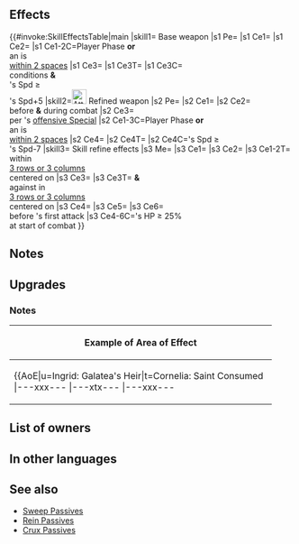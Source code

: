 {{Weapon Infobox
|tagid=SID_ルーン
|userVersion1=Weapon
|userVersion2=Upgrade Weapon
|userVersion3=Upgrade Gleam
|weaponType=Lance
|might=16
|range=1
|cooldown=-1
|effect=Accelerates Special trigger (cooldown count-1).<br>If unit initiates combat or is within 2 spaces of an ally, grants Spd+6 during combat, deals damage = 20% of unit's Spd, and also, if unit's Spd ≥ foe’s Spd+5, foe cannot counterattack.
|cost=400
|exclusive=1
|statModifiers=0,16,0,0,0
|required=Silver Lance
|intID=2467
|sort=511
|value=20
|timingID=21
|abilityID=268
|limit1ID=58
|randomTimestamp=2021-04-05T07:00:00Z
|randomMinLv=31
|refinePaths=default
|refineSP=400
|refineMedals=500
|refineDews=200
|upgradedEffect=Accelerates Special trigger (cooldown count-1).<br><br>If unit initiates combat or is within 2 spaces of an ally, grants Atk/Spd+6 to unit and deals damage = 20% of unit's Spd during combat (including area-of-effect Specials), and also, when Special triggers, deals additional damage = 20% of unit's Spd (including area-of-effect Specials).<br><br>If unit's Spd ≥ foe's Spd-7 during combat, foe cannot counterattack.
|refineStatsSkill1=3,0,0,0,0
|effectSkill1=Enables【Canto (２)】.<br><br>Inflicts Spd/Def-5 on foes within 3 rows or 3 columns centered on unit, neutralizes those foes' bonuses to Spd/Def, and those foes suffer guaranteed follow-up attacks during combat.<br><br>At start of combat, if unit's HP ≥ 25%, grants Atk/Spd+6 to unit, neutralizes effects that inflict "Special cooldown charge -X" on unit, and grants Special cooldown count-1 to unit before unit's first attack during combat.<br><br>【Canto (２)】<br>After an attack, Assist skill, or structure destruction, unit can move ２ space(s).<br><br>(Unit moves according to movement type. Once per turn. Cannot attack or assist. Only highest value applied. Does not stack. After moving, if a skill that grants another action would be triggered (like with Galeforce), Canto will trigger after the granted action. Unit's base movement has no effect on movement granted. Cannot warp (using skills like Wings of Mercy) a distance greater than unit would be able to move with normal Canto movement.)
|properties=random_owner
}}
==Effects==
{{#invoke:SkillEffectsTable|main
|skill1={{SCi|weapon}} Base weapon
|s1 Pe={{Eft|Accelerates Special}}
|s1 Ce1={{Eft|Temporary buffs|Spd|6}}
|s1 Ce2={{Eft|Damage Boost|20% of {{Tgt|Unit}}'s Spd}}
|s1 Ce1-2C=Player Phase '''or'''<br>an {{Tgt|Ally}} is<br>[[within 2 spaces]]
|s1 Ce3={{Eft|Prevent Counter}}
|s1 Ce3T={{Tgt|Foe}}
|s1 Ce3C={{Eft|Temporary buffs|Spd|6}}<br>conditions '''&'''<br>{{Tgt|Unit}}'s Spd ≥<br>{{Tgt|Foe}}'s Spd+5
|skill2=[[File:Attack Plus W.png|x26px|class=inline-icon]] Refined weapon
|s2 Pe={{Eft|Accelerates Special}}
|s2 Ce1={{Eft|Temporary buffs|Atk/Spd|6}}
|s2 Ce2={{Eft|Damage Boost|20% of {{Tgt|Unit}}'s Spd}}<br>before '''&''' during combat
|s2 Ce3={{Eft|Damage Boost|20% of {{Tgt|Unit}}'s Spd}}<br>per {{Tgt|Unit}}'s [[offensive Special]]
|s2 Ce1-3C=Player Phase '''or'''<br>an {{Tgt|Ally}} is<br>[[within 2 spaces]]
|s2 Ce4={{Eft|Prevent Counter}}
|s2 Ce4T={{Tgt|Foe}}
|s2 Ce4C={{Tgt|Unit}}'s Spd ≥<br>{{Tgt|Foe}}'s Spd-7
|skill3={{Si|Lúin|refine=Skill1}} Skill refine effects
|s3 Me={{Eft|Canto|2}}
|s3 Ce1={{Eft|Temporary debuffs|Spd/Def|5}}
|s3 Ce2={{Eft|Neutralize Bonuses|Spd/Def}}
|s3 Ce1-2T={{Tgt|Foes}} within<br>[[3 rows or 3 columns]]<br>centered on {{Tgt|Unit}}
|s3 Ce3={{Eft|Guaranteed Follow-Ups}}
|s3 Ce3T={{Tgt|Unit}} '''&''' {{Tgt|Allies}}<br>against {{Tgt|Foes}} in<br>[[3 rows or 3 columns]]<br>centered on {{Tgt|Unit}}
|s3 Ce4={{Eft|Temporary buffs|Atk/Spd|6}}
|s3 Ce5={{Eft|Neutralize Guard}}
|s3 Ce6={{Eft|Reduce Cooldown|1}}<br>before {{Tgt|Unit}}'s first attack
|s3 Ce4-6C={{Tgt|Unit}}'s HP ≥ 25%<br>at start of combat
}}
==Notes==
{{IfUnitInitiates}}
{{Temporary buffs}}
{{DamageBoost}}
{{Prevent counterattacks}}
==Upgrades==
{{Weapon Upgrade List}}
===Notes===
{{Canto|2|name={{St|Lúin|refine=Skill1}}}}
{{Temporary debuffs|name={{St|Lúin|refine=Skill1}}}}
{{Bonus neutralization|name={{St|Lúin|refine=Skill1}}}}
{{Guaranteed follow-up interaction|name={{St|Lúin|refine=Skill1}}}}
{{FoesCombatEffect|temporary debuffs and bonus neutralization effects|name={{St|Lúin|refine=Skill1}}}}
{{AlliesCombatEffect|guaranteed follow-up|name={{St|Lúin|refine=Skill1}}}}
{{CooldownChargeMinusNeutralization|name={{St|Lúin|refine=Skill1}}}}
{{CombatCooldownCount|-1|name={{St|Lúin|refine=Skill1}}}}
{|class="wikitable default mw-collapsible" 
!Example of Area of Effect
|-
|align="middle" style="max-width:450px;margin:auto"|{{AoE|u=Ingrid: Galatea's Heir|t=Cornelia: Saint Consumed
|---xxx---
|---xtx---
|---xxx---
|xxxxxxxxx
|xxxxuxxxx
|xxxxxxxxx
|---xxx---
|---xxx---
|---xxx---
}}
|}
==List of owners==
{{Skill Hero List}}
==In other languages==
{{OtherLanguages
|japanese=ルーン
|german=Lúin
|spanishEU=Lúin
|spanishLA=Lúin
|french=Lúin
|italian=Lúin
|chineseTW=盧恩
|portuguese=Lúin
}}
==See also==
{{See also skills|cond=wikiName LIKE '%Lúin%' OR (Description LIKE '%if unit_s Spd _ foe_s Spd%foe cannot counterattack%' OR Description LIKE '%suffer guaranteed follow-up%') AND Exclusive='1'}}
* [[Sweep Passives]]
* [[Rein Passives]]
* [[Skill families/C Passives#Crux|Crux Passives]]
{{Weapons Navbox}}